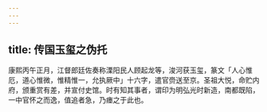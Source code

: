 ```yaml
---
---
---
```

title: 传国玉玺之伪托
---



康熙丙午正月，江督郎廷佐奏称溧阳民人顾起龙等，浚河获玉玺，篆文「人心惟厄，道心惟微，惟精惟一，允执厥中」十六字，遣官赍送至京。圣祖大悦，命贮内府，颁重赏有差，并宣付史馆。时有知其事者，谓印为明弘光时新造，南都既陷，一中官怀之而逸，值追者急，乃瘗之于此也。